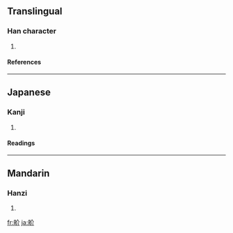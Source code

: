 {{see|界}}

==Translingual==
===Han character===
{{Han char|rn=102|rad=田|as=04|sn=9|four=|canj=田人中中 (WOLL), X田人中中 (XWOLL)}}
# {{defn|Han|sort=田04}}
====References====
{{Han ref|kx=0760.190|dkj=21776|dj=1170.120|hdz=42534.010|uh=754D|ud=30029}}

----
==Japanese==
===Kanji===
{{ja-kanji|grade=|rs=田04}}
# {{defn|Japanese}} 
====Readings====
{{ja-readings|on=[[かい]] (kai)|kun=[[さかい]] (sakai)|nanori=}}

----
==Mandarin==
===Hanzi===
{{cmn-hanzi|pin=[[jiè]] ([[jie4]])|wg=chieh<sup>4</sup>}}
# {{defn|Mandarin}}

[[fr:畍]]
[[ja:畍]]